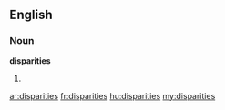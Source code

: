 ==English==

===Noun===
'''disparities'''

# {{plural of|[[disparity]]}}

[[ar:disparities]]
[[fr:disparities]]
[[hu:disparities]]
[[my:disparities]]